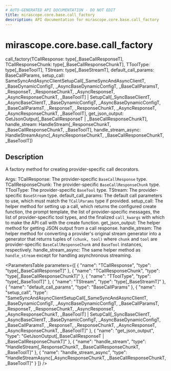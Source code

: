 ```yaml
---
# AUTO-GENERATED API DOCUMENTATION - DO NOT EDIT
title: mirascope.core.base.call_factory
description: API documentation for mirascope.core.base.call_factory
---
```


# mirascope.core.base.call_factory

<ApiType type="Function" />

<ApiSignature>
call_factory(TCallResponse: type[_BaseCallResponseT], TCallResponseChunk: type[_BaseCallResponseChunkT], TToolType: type[_BaseToolT], TStream: type[_BaseStreamT], default_call_params: BaseCallParams, setup_call: SameSyncAndAsyncClientSetupCall[_SameSyncAndAsyncClientT, _BaseDynamicConfigT, _AsyncBaseDynamicConfigT, _BaseCallParamsT, _ResponseT, _ResponseChunkT, _AsyncResponseT, _AsyncResponseChunkT, _BaseToolT] | SetupCall[_SyncBaseClientT, _AsyncBaseClientT, _BaseDynamicConfigT, _AsyncBaseDynamicConfigT, _BaseCallParamsT, _ResponseT, _ResponseChunkT, _AsyncResponseT, _AsyncResponseChunkT, _BaseToolT], get_json_output: GetJsonOutput[_BaseCallResponseT | _BaseCallResponseChunkT], handle_stream: HandleStream[_ResponseChunkT, _BaseCallResponseChunkT, _BaseToolT], handle_stream_async: HandleStreamAsync[_AsyncResponseChunkT, _BaseCallResponseChunkT, _BaseToolT])
</ApiSignature>

## Description

A factory method for creating provider-specific call decorators.

Args:
    TCallResponse: The provider-specific `BaseCallResponse` type.
    TCallResponseChunk: The provider-specific `BaseCallResponseChunk` type.
    TToolType: The provider-specific `BaseTool` type.
    TStream: The provider-specific `BaseStream` type.
    default_call_params: The default call parameters to use, which must match the
        `TCallParams` type if provided.
    setup_call: The helper method for setting up a call, which returns the
        configured create function, the prompt template, the list of
        provider-specific messages, the list of provider-specific tool types, and
        the finalized `call_kwargs` with which to make the API call with the create
        function.
    get_json_output: The helper method for getting JSON output from a call response.
    handle_stream: The helper method for converting a provider's original stream
        generator into a generator that returns tuples of `(chunk, tool)` where
        `chunk` and `tool` are provider-specific `BaseCallResponseChunk` and
        `BaseTool` instances, respectively.
    handle_stream_async: The same helper method as `handle_stream` except for
        handling asynchronous streaming.

<ParametersTable
  parameters={[
  {
    "name": "TCallResponse",
    "type": "type[_BaseCallResponseT]"
  },
  {
    "name": "TCallResponseChunk",
    "type": "type[_BaseCallResponseChunkT]"
  },
  {
    "name": "TToolType",
    "type": "type[_BaseToolT]"
  },
  {
    "name": "TStream",
    "type": "type[_BaseStreamT]"
  },
  {
    "name": "default_call_params",
    "type": "BaseCallParams"
  },
  {
    "name": "setup_call",
    "type": "SameSyncAndAsyncClientSetupCall[_SameSyncAndAsyncClientT, _BaseDynamicConfigT, _AsyncBaseDynamicConfigT, _BaseCallParamsT, _ResponseT, _ResponseChunkT, _AsyncResponseT, _AsyncResponseChunkT, _BaseToolT] | SetupCall[_SyncBaseClientT, _AsyncBaseClientT, _BaseDynamicConfigT, _AsyncBaseDynamicConfigT, _BaseCallParamsT, _ResponseT, _ResponseChunkT, _AsyncResponseT, _AsyncResponseChunkT, _BaseToolT]"
  },
  {
    "name": "get_json_output",
    "type": "GetJsonOutput[_BaseCallResponseT | _BaseCallResponseChunkT]"
  },
  {
    "name": "handle_stream",
    "type": "HandleStream[_ResponseChunkT, _BaseCallResponseChunkT, _BaseToolT]"
  },
  {
    "name": "handle_stream_async",
    "type": "HandleStreamAsync[_AsyncResponseChunkT, _BaseCallResponseChunkT, _BaseToolT]"
  }
]}
/>

<ReturnType
  type="CallDecorator[_BaseCallResponseT, _BaseCallResponseChunkT, _BaseDynamicConfigT, _AsyncBaseDynamicConfigT, _BaseCallParamsT, _BaseStreamT, _SyncBaseClientT, _AsyncBaseClientT, _SameSyncAndAsyncClientT]"
/>


